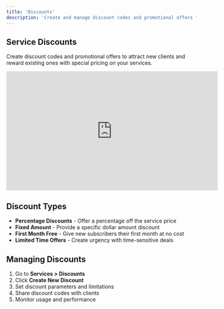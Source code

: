```yaml
---
title: 'Discounts'
description: 'Create and manage discount codes and promotional offers for your services'
---
```


## Service Discounts

Create discount codes and promotional offers to attract new clients and reward existing ones with special pricing on your services.

<iframe
  width="560"
  height="315"
  src="https://www.youtube.com/embed/YOUR_VIDEO_ID"
  title="Service Discounts Tutorial"
  frameborder="0"
  allow="accelerometer; autoplay; clipboard-write; encrypted-media; gyroscope; picture-in-picture"
  allowfullscreen
></iframe>

## Discount Types

- **Percentage Discounts** - Offer a percentage off the service price
- **Fixed Amount** - Provide a specific dollar amount discount
- **First Month Free** - Give new subscribers their first month at no cost
- **Limited Time Offers** - Create urgency with time-sensitive deals

## Managing Discounts

1. Go to **Services > Discounts**
2. Click **Create New Discount**
3. Set discount parameters and limitations
4. Share discount codes with clients
5. Monitor usage and performance